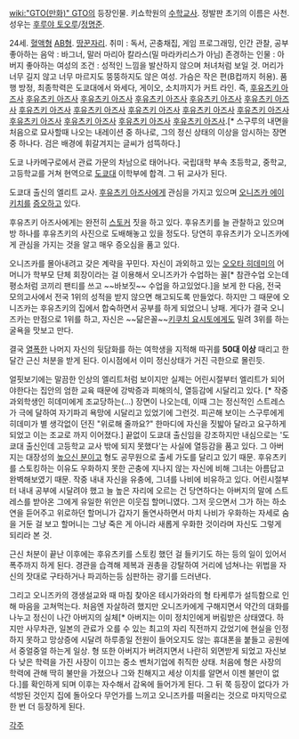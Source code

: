 [[wiki:"GTO(만화)" GTO]]의 등장인물. 키쇼학원의 [[수학교사]]. 정발판 초기의 이름은 사천. 성우는 [[후루야 토오루]]/[[정명준]].

24세. [[혈액형]] [[AB형]]. [[땅꾼자리]].
취미 : 독서, 곤충채집, 게임 프로그래밍, 인간 관찰, 공부
좋아하는 음악 : 바그너, 말러 마리아 칼라스(밀 마라카리스가 아님)
존경하는 인물 : 아버지
좋아하는 여성의 조건 : 성적인 느낌을 발산하지 않으며 처녀처럼 보일 것. 머리가 너무 길지 않고 너무 마르지도 뚱뚱하지도 않은 여성. 가슴은 작은 편(B컵까지 허용). 품행 방정, 최종학력은 도쿄대에서 와세다, 게이오, 소치까지가 커트 라인. 즉, [[후유츠키 아즈사]] [[후유츠키 아즈사]] [[후유츠키 아즈사]] [[후유츠키 아즈사]] [[후유츠키 아즈사]] [[후유츠키 아즈사]] [[후유츠키 아즈사]] [[후유츠키 아즈사]] [[후유츠키 아즈사]] [[후유츠키 아즈사]] [[후유츠키 아즈사]] [[후유츠키 아즈사]] [[후유츠키 아즈사]] [[후유츠키 아즈사]] [[후유츠키 아즈사]].[* 스구루의 내면을 처음으로 묘사할때 나오는 내레이션 중 하나로, 그의 정신 상태의 이상을 암시하는 장면 중 하나다. 검은 배경에 휘갈겨지는 글씨가 섬뜩하다.]

도쿄 나카메구로에서 관료 가문의 차남으로 태어나다. 국립대학 부속 초등학교, 중학교, 고등학교를 거쳐 현역으로 [[도쿄대]] 이학부에 합격. 그 뒤 교사가 된다.

도쿄대 출신의 엘리트 교사. [[후유츠키 아즈사]]에게 관심을 가지고 있으며 [[오니즈카 에이키치]]를 [[증오]]하고 있다.

후유츠키 아즈사에게는 완전히 [[스토커]] 짓을 하고 있다. 후유츠키를 늘 관찰하고 있으며 방 하나를 후유츠키의 사진으로 도배해놓고 있을 정도다. 당연히 후유츠키가 오니즈카에게 관심을 가지는 것을 알고 매우 증오심을 품고 있다.

오니즈카를 몰아내려고 갖은 계략을 꾸민다. 자신이 과외하고 있는 [[오오타 히데미]]의 어머니가 학부모 단체 회장이라는 걸 이용해서 오니즈카가 수업하는 꼴[* 참관수업 오는데 평소처럼 코끼리 팬티를 쓰고 ~~바보짓~~ 수업을 하고있었다.]을 보게 한 다음, 전국 모의고사에서 전국 1위의 성적을 받지 않으면 해고되도록 만들었다. 하지만 그 때문에 오니즈카는 후유츠키의 집에서 합숙하면서 공부를 하게 되었으니 낭패. 게다가 결국 오니즈카는 만점으로 1위를 하고, 자신은 ~~닮은꼴~~[[키쿠치 요시토]]에게도 밀려 3위를 하는 굴욕을 맛보고 만다.

결국 [[열폭]]한 나머지 자신의 뒷담화를 하는 여학생을 지적해 따귀를 '''50대 이상''' 때리고 한달간 근신 처분을 받게 된다. 이시점에서 이미 정신상태가 거진 극한으로 몰린듯.

얼핏보기에는 말끔한 인상의 엘리트처럼 보이지만 실제는 어린시절부터 엘리트가 되어야한다는 집안의 엄한 교육 때문에 강박증과 피해의식, 열등감에 시달리고 있다. [* 작중 과외학생인 히데미에게 조교당하는(...) 장면이 나오는데, 이때 그는 정신적인 스트레스가 극에 달하여 자기파괴 욕망에 시달리고 있었기에 그런것. 피곤해 보이는 스구루에게 히데미가 별 생각없이 던진 "위로해 줄까요?" 한마디에 자신을 짓밟아 달라고 요구하게 되었고 이는 조교로 까지 이어졌다.] 끝없이 도쿄대 출신임을 강조하지만 내심으로는 '도쿄대 출신인데 고등학교 교사 밖에 되지 못했다'는 사실에 열등감을 품고 있다. 그 아버지는 대장성의 [[높으신 분]]이고 형도 공무원으로 출세 가도를 달리고 있기 때문. 후유츠키를 스토킹하는 이유도 우화하지 못한 곤충에 지나지 않는 자신에 비해 그녀는 아름답고 완벽해보였기 때문. 작중 내내 자신을 유충에, 그녀를 나비에 비유하고 있다. 어린시절부터 내내 공부에 시달려야 했고 늘 높은 자리에 오르는 건 당연하다는 아버지의 말에 스트레스를 받아온 그에게 유일한 위안은 이웃집 할머니였다. 그저 웃으면서 그가 하는 하소연을 듣어주고 위로하던 할머니가 갑자기 돌연사하면서 마치 나비가 우화하는 자세로 숨을 거둔 걸 보고  할머니는 그냥 죽은 게 아니라 새롭게 우화한 것이라며 자신도 그렇게 되리라 본 것.

근신 처분이 끝난 이후에는 후유츠키를 스토킹 했던 걸 들키기도 하는 등의 일이 있어서 폭주까지 하게 된다. 경관을 습격해 제복과 권총을 강탈하여 거리에 넘쳐나는 위법을 자신의 잣대로 구타하거나 파괴하는등 심판하는 광기를 드러낸다.

그리고 오니즈카의 갱생설교와 때 마침 찾아온 테시가와라의 형 타케루가 설득함으로 인해 마음을 고쳐먹는다. 처음엔 자살하려 했지만 오니즈카에게 구해지면서 약간의 대화를 나누고 정신이 나간 아버지의 실체[* 아버지는 이미 정치인에게 버림받은 상태였다. 하지만 사무차관, 일본의 관료가 오를 수 있는 최고의 자리 직전까지 갔었기에 현실을 인정하지 못하고 망상증에 시달려 하루종일 전원이 들어오지도 않는 휴대폰을 붙들고 공원에서 중얼중얼 하는게 일상. 형 또한 아버지가 버려지면서 나란히 외면받게 되었고 자신보다 낮은 학력을 가진 사장이 이끄는 중소 벤처기업에 취직한 상태. 처음에 형은 사장의 학력에 관해 딱히 불만을 가졌으나 그와 친해지고 세상 이치를 알면서 이젠 불만이 없다.]를 확인하게 되며 이후는 자수해서 감옥에 들어가게 된다. 그 뒤 쭉 등장이 없다가 가석방된 것인지 집에 돌아오다 무언가를 느끼고 오니즈카를 떠올리는 것으로 마지막으로 한 번 더 등장하게 된다.

[[각주]]
